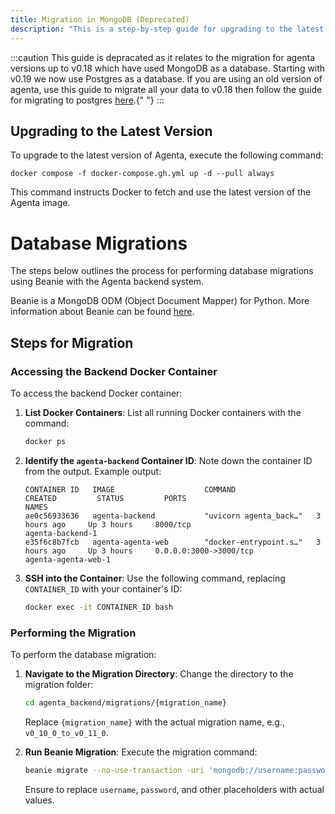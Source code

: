 ```yaml
---
title: Migration in MongoDB (Deprecated)
description: "This is a step-by-step guide for upgrading to the latest version of Agenta"
---
```


:::caution
  This guide is depracated as it relates to the migration for agenta versions up
  to v0.18 which have used MongoDB as a database. Starting with v0.19 we now use
  Postgres as a database. If you are using an old version of agenta, use this
  guide to migrate all your data to v0.18 then follow the guide for migrating to
  postgres [here](/self-host/migration/migration-to-postgres).{" "}
:::


## Upgrading to the Latest Version

To upgrade to the latest version of Agenta, execute the following command:

```
docker compose -f docker-compose.gh.yml up -d --pull always
```

This command instructs Docker to fetch and use the latest version of the Agenta image.

# Database Migrations

The steps below outlines the process for performing database migrations using Beanie with the Agenta backend system.

Beanie is a MongoDB ODM (Object Document Mapper) for Python. More information about Beanie can be found [here](https://github.com/roman-right/beanie).

## Steps for Migration

### Accessing the Backend Docker Container

To access the backend Docker container:

1. **List Docker Containers**: List all running Docker containers with the command:

   ```bash
   docker ps
   ```

2. **Identify the `agenta-backend` Container ID**: Note down the container ID from the output. Example output:

   ```
   CONTAINER ID   IMAGE                    COMMAND                  CREATED         STATUS         PORTS                                      NAMES
   ae0c56933636   agenta-backend           "uvicorn agenta_back…"   3 hours ago     Up 3 hours     8000/tcp                                   agenta-backend-1
   e35f6c8b7fcb   agenta-agenta-web        "docker-entrypoint.s…"   3 hours ago     Up 3 hours     0.0.0.0:3000->3000/tcp                     agenta-agenta-web-1
   ```

3. **SSH into the Container**: Use the following command, replacing `CONTAINER_ID` with your container's ID:

   ```bash
   docker exec -it CONTAINER_ID bash
   ```

### Performing the Migration

To perform the database migration:

1. **Navigate to the Migration Directory**: Change the directory to the migration folder:

   ```sh
   cd agenta_backend/migrations/{migration_name}
   ```

   Replace `{migration_name}` with the actual migration name, e.g., `v0_10_0_to_v0_11_0`.

2. **Run Beanie Migration**: Execute the migration command:

   ```sh
   beanie migrate --no-use-transaction -uri 'mongodb://username:password@mongo' -db 'agenta_v2' -p .
   ```

   Ensure to replace `username`, `password`, and other placeholders with actual values.
